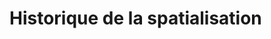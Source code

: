 # Historique de la spatialisation {#sec-hist-spat}


<!-- 

http://www.widescreenmuseum.com/sound/fantasound1.htm

 -->

<!-- 

Source : https://www.informit.com/articles/article.aspx?p=337317

You might think that surround sound is a relatively new development. But the concept of having a soundtrack surrounding the listener starts well before today's home theater era—in fact, it dates all the way back to the 1940s!

Surround Sound in the Movies
Surround sound started as a way to immerse movie-going audiences in the film they were watching. From the very beginning, the movies have driven the development of surround sound technology.

The 1940s: Fantasia
In many ways, Walt Disney can be considered the inventor of surround sound. When the groundbreaking movie Fantasia was still in development, Disney met with conductor Leopold Stokowski to discuss the film's classical music score. Stokowski suggested that Disney contact the engineers at Bell Labs, who were working on a nascent multiple-microphone stereo recording technology. Intrigued by the technology, Disney thought it would be wonderful if, during the movie's "Flight of the Bumblebee" segment, the musical sound of the bumblebee could be heard flying all around the audience, not just in front of them.

Disney put his engineers to work on the challenge, with the result that Fantasia, released in 1941, became the very first film to incorporate surround sound. Disney employed the proprietary Fantasound technology to create a surround sound field with left front, center front, right front, left rear, and right rear channels. The main soundtrack incorporated only the front three channels; the two rear channels were recorded on a separate reel of film, and "steered in" separately when needed.

Unfortunately, the additional equipment necessary to reproduce Fantasound was too costly to roll out on a widespread basis. Only two Fantasound systems were sold to theaters: New York's Broadway Theater and the Carthay Circle Theater in Los Angeles. These installations cost $85,000 apiece and included 54 speakers placed throughout the auditorium. Disney also produced two scaled-back road show versions of the Fantasound system, at $45,000 each, although these traveling versions didn't include the surround speakers.

The 1950s: Multiple-Channel Stereo
The Fantasound system proved too complex and too costly for other studios to adopt. It took another decade for Hollywood to embrace a more affordable multiple-channel sound technology—which it did in conjunction with the birth of the new widescreen film formats, in particular Cinerama and CinemaScope.

The new wider-screen formats needed multiple channels to fill the entire front field of the movie screen. The solution was a wall of sound, employing four to six audio channels for a widescreen stereo effect. Among the earliest multiple-channel movies were 1952's This is Cinerama (with seven-channel surround sound) and 1953's The Robe (in Cinemascope, with four-channel sound).

Prior to this point, one sound channel was optically encoded onto a strip of film, the same way the picture itself was recorded. To fit more sound tracks onto a strip of film, multiple tracks were encoded magnetically. A film frame has room for up to six of these magnetic audio tracks. Several of the early widescreen formats added a surround sound channel to this standard stereo setup. In a standard four-channel setup, the tracks are assigned to left, center, right, and surround. The mono surround channel was fed to multiple speakers along the sides and rear of the theater. The surround channel was typically used for ambient background noise or other sound effects, thus inspiring the name "effects channel."

Unfortunately, the cost of these technologies proved prohibitive, and theatrical surround sound died out by the end of the 1950s.

The 1970s: Dolby Stereo
True surround sound made a comeback in the 1970s with the introduction of Dolby Stereo. In spite of its name, this was an optical four-channel technology, introduced in 1976 by Dolby Laboratories.

Instead of using magnetic audio tracks, which tended to be of lower fidelity, Dolby reverted back to the earlier—and superior—optical recording technology. It also added noise-reduction technology for clearer playback.

The big boost for surround sound was the release of a single movie—1977's Star Wars, with its swooping rear-channel effects. The success of Star Wars inspired theater owners to upgrade their sound equipment to the Dolby Stereo standard, and led to other producers and studios embracing the surround sound format.

The 1980s: Dolby SR and THX
Throughout the 1980s, more and more movies employed the Dolby Stereo surround sound system. In 1983, Lucasfilm introduced THX certification (named after George Lucas' first film, THX 1138), a set of technical standards designed to ensure a high-quality playback of film soundtracks in specially equipped movie theaters. In 1987, Dolby introduced Dolby SR, an optical four-channel system that offered wider dynamic range and a broader frequency response than the previous Dolby Stereo system.

The 1990s: Dolby Digital Surround, DTS, SDDS, and EX
Cinema surround sound became digital in 1992 with the introduction of Dolby Digital Surround (originally known as Dolby AC-3, short for audio coding 3). This system still encodes the audio information on a film's optical tracks, but in digital format instead of in analog fashion. Dolby Digital also introduced more channels—a 5.1 configuration with left front, center front, right front, left surround, right surround, and a separate low frequency effects (LFE) channel for deep bass.

In 1993, the Digital Theater Systems company introduced the competing DTS surround sound technology. Like Dolby Digital, DTS is a digital 5.1-channel system. Unlike Dolby Digital, however, DTS records the audio channels on CD, which on playback is synchronized to the film's time code. The first DTS movie was 1993's Jurassic Park.

A third company entered the surround-sound fray in 1993. Developed by Sony, the Sony Dynamic Digital Sound (SDDS) technology is an optical system like Dolby Digital, but with 7.1 channels arranged in a unique pattern—five front channels (left, left center, center, right center, right), left and right surrounds, and the low frequency effects (subwoofer) channel. This multiple-front speaker system purportedly produces better dialogue imaging; the first SDDS film was 1993's The Last Action Hero.

In 1999, Dolby introduced yet another new surround sound technology, Dolby Digital Surround EX. This 6.1-channel optical system adds a rear surround channel to the previous left and right surrounds. The first EX movie was Star Wars: Episode One—The Phantom Menace.











Surround Sound at Home
In the home, multiple-channel sound had its origins with the reproduction of music in stereo. Multiple-channel technology only recently expanded to accommodate surround sound movie soundtracks.

Early Multiple-Channel Experiments
For decades, music recording and reproduction was monophonic. However, there was a real desire for a multiple-channel system to more accurately represent the live musical experience. Initial industry experiments with stereo recording took place in the early 1930s. These early experiments employed an "infinite" number of microphones deployed in a type of curtain in front of the recording musicians, and an equal number of speakers used to reproduce the sound. Later, engineers discovered that they could use phantom imaging to reproduce the stereo soundstage with just two speakers.

The 1950s and 1960s: Stereophonic Sound
Practical multiple-channel recording came into being in the 1950s with the introduction of the two-channel stereophonic system. The first commercial two-channel stereo LP was released in 1958, and by the early 1960s stereo recordings became the norm. Stereo reproduction over the airwaves began in 1961, when the first stereo FM radio broadcast took place.

Early 1970s: Quadraphonic Sound
The desire to reproduce a 360-degree sound field led to the development of four-channel, or quadraphonic, recording. Quadraphonic sound officially debuted in 1969 with the release of the first consumer-level four-channel reel-to-reel tape deck. Soon the quadraphonic process was being applied to both eight-track tapes and vinyl records.

By the early 1970s multiple quadraphonic technologies were competing in the marketplace. JVC's CD-4 system, introduced in 1971 for vinyl records, employed four discrete channels of audio information—front left, front right, rear left, and rear right. The SQ and QS systems, introduced in 1972 by CBS and Sansui, respectively, were both matrix technologies for vinyl records, in which the rear channel information was matrixed into the two front channels and then separated out by a surround decoder. And RCA's Quad-8 format, introduced in 1970, was a discrete format designed specifically for eight-track tape players.

Unfortunately, the confusion generated by these competing technologies, along with the high cost of four-channel amplifiers and additional rear speakers, led to the abandonment of quadraphonic sound by the end of the decade.

Late 1970s: Stereo Video
Even though stereo audio recordings and broadcasts had been around since the late 1950s, it took until the late 1970s for stereo sound to be applied to video recordings and broadcasts. The first two-channel stereo videocassette was released in 1978, and the first stereo television broadcasts occurred in 1986.

The 1980s: Dolby Surround and Dolby Pro Logic
True surround sound came to the home in 1982, with the introduction of Dolby Surround technology. Dolby Surround was designed to reproduce the cinema's Dolby Stereo surround soundtracks in a home environment. The Dolby Surround technology consisted of three channels—left, right, and a single surround channel, which was matrixed in with the front two channels. (This single surround channel was frequently sent to two rear speakers, resulting in a four-speaker system.)

Dolby Surround got an upgrade in 1987, when the Dolby Pro Logic system was introduced. Dolby Pro Logic is a four-channel version of the early three-channel Dolby Surround technology, with a separate center channel, primarily used for dialogue. To this day, Dolby Pro Logic is the surround sound standard for prerecorded VHS videotapes.

The 1990s: Dolby Digital and DTS
Home surround sound went digital in 1995 with the introduction of the first Dolby Digital laserdisc. Like the cinema version, home Dolby Digital is a 5.1-channel system, with left front, center front, right front, left surround, and right surround, along with a separate LFE or subwoofer channel. The first Dolby Digital DVD was released in 1997; Dolby Digital is also the official sound format for high-definition television broadcasts.

The competing DTS system was released in a home version in 1996. DTS works similarly to Dolby Digital, but with higher data rates, which often results in slightly better sound quality. However, DTS is an optional format for the home theater environment, and is not included on many DVDs; there are many more DVDs with Dolby Digital soundtracks than with DTS soundtracks.

2000 and Beyond: More Channels, More Options
The new millennium brought significant enhancements to all the major home surround-sound technologies. Dolby Laboratories introduced the concept of rear channels to the mix, placed behind the listener to supplement the normal side-firing surround speakers. The new system, Dolby Digital EX, is available with either single (6.1) or right and left (7.1) rear channels. The new rear channels are matrixed into the original channels, and then subtracted out via a surround decoder.

DTS also embraced the separate surround and rear channel concept with DTS-ES. This is a 6.1/7.1-channel system with matrixed rear channels. However, DTS upped the ante with DTS-ES Discrete, which uses a discrete rear surround channel for better channel separation.

Finally, the aging matrix-surround approach got a boost with Dolby Pro Logic II. This new technology is designed to simulate a surround sound field from two-channel sources; you use it to listen to stereo soundtracks in a surround sound system. (Dolby Pro Logic IIx is an enhanced version designed for 7.1-channel systems.)

Going forward, it's likely that new developments will focus on adding even more channels to the surround mix (possibly wide left and wide right front channels, as well as additional side channels) to more accurately reproduce a true 360-degree sound field.


 -->